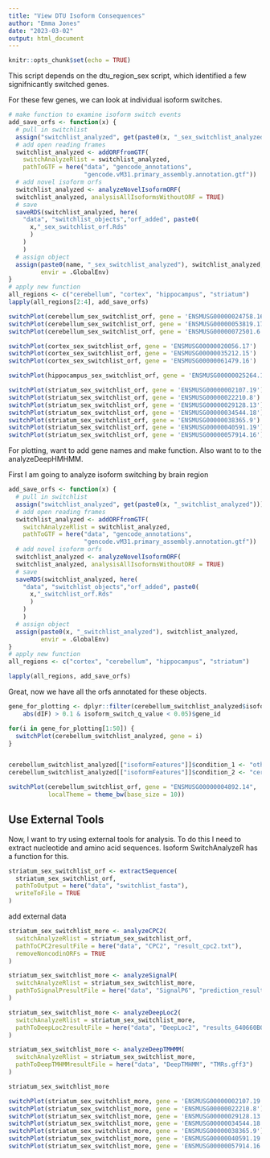 ```yaml
---
title: "View DTU Isoform Consequences"
author: "Emma Jones"
date: "2023-03-02"
output: html_document
---
```


```r
knitr::opts_chunk$set(echo = TRUE)
```

This script depends on the dtu_region_sex script, which identified a few signifnicantly switched genes.

For these few genes, we can look at individual isoform switches.

```r
# make function to examine isoform switch events
add_save_orfs <- function(x) {
  # pull in switchlist
  assign("switchlist_analyzed", get(paste0(x, "_sex_switchlist_analyzed")))
  # add open reading frames
  switchlist_analyzed <- addORFfromGTF(
    switchAnalyzeRlist = switchlist_analyzed,
    pathToGTF = here("data", "gencode_annotations",
                     "gencode.vM31.primary_assembly.annotation.gtf"))
  # add novel isoform orfs
  switchlist_analyzed <- analyzeNovelIsoformORF(
  switchlist_analyzed, analysisAllIsoformsWithoutORF = TRUE)
  # save
  saveRDS(switchlist_analyzed, here(
    "data", "switchlist_objects","orf_added", paste0(
      x,"_sex_switchlist_orf.Rds"
      )
    )
    )
  # assign object
  assign(paste0(name, "_sex_switchlist_analyzed"), switchlist_analyzed,
         envir = .GlobalEnv)
}
# apply new function
all_regions <- c("cerebellum", "cortex", "hippocampus", "striatum")
lapply(all_regions[2:4], add_save_orfs)
```


```r
switchPlot(cerebellum_sex_switchlist_orf, gene = 'ENSMUSG00000024758.16')
switchPlot(cerebellum_sex_switchlist_orf, gene = 'ENSMUSG00000053819.17')
switchPlot(cerebellum_sex_switchlist_orf, gene = 'ENSMUSG00000072501.6')

switchPlot(cortex_sex_switchlist_orf, gene = 'ENSMUSG00000020056.17')
switchPlot(cortex_sex_switchlist_orf, gene = 'ENSMUSG00000035212.15')
switchPlot(cortex_sex_switchlist_orf, gene = 'ENSMUSG00000061479.16')

switchPlot(hippocampus_sex_switchlist_orf, gene = 'ENSMUSG00000025264.13')

switchPlot(striatum_sex_switchlist_orf, gene = 'ENSMUSG00000002107.19')
switchPlot(striatum_sex_switchlist_orf, gene = 'ENSMUSG00000022210.8')
switchPlot(striatum_sex_switchlist_orf, gene = 'ENSMUSG00000029128.13')
switchPlot(striatum_sex_switchlist_orf, gene = 'ENSMUSG00000034544.18')
switchPlot(striatum_sex_switchlist_orf, gene = 'ENSMUSG00000038365.9')
switchPlot(striatum_sex_switchlist_orf, gene = 'ENSMUSG00000040591.19')
switchPlot(striatum_sex_switchlist_orf, gene = 'ENSMUSG00000057914.16')
```
For plotting, want to add gene names and make function. Also want to to the analyzeDeepHMHMM.

First I am going to analyze isoform switching by brain region

```r
add_save_orfs <- function(x) {
  # pull in switchlist
  assign("switchlist_analyzed", get(paste0(x, "_switchlist_analyzed")))
  # add open reading frames
  switchlist_analyzed <- addORFfromGTF(
    switchAnalyzeRlist = switchlist_analyzed,
    pathToGTF = here("data", "gencode_annotations",
                     "gencode.vM31.primary_assembly.annotation.gtf"))
  # add novel isoform orfs
  switchlist_analyzed <- analyzeNovelIsoformORF(
  switchlist_analyzed, analysisAllIsoformsWithoutORF = TRUE)
  # save
  saveRDS(switchlist_analyzed, here(
    "data", "switchlist_objects","orf_added", paste0(
      x,"_switchlist_orf.Rds"
      )
    )
    )
  # assign object
  assign(paste0(x, "_switchlist_analyzed"), switchlist_analyzed,
         envir = .GlobalEnv)
}
# apply new function
all_regions <- c("cortex", "cerebellum", "hippocampus", "striatum")

lapply(all_regions, add_save_orfs)

```

Great, now we have all the orfs annotated for these objects.


```r

gene_for_plotting <- dplyr::filter(cerebellum_switchlist_analyzed$isoformFeatures,
    abs(dIF) > 0.1 & isoform_switch_q_value < 0.05)$gene_id

for(i in gene_for_plotting[1:50]) {
  switchPlot(cerebellum_switchlist_analyzed, gene = i)
}


cerebellum_switchlist_analyzed[["isoformFeatures"]]$condition_1 <- "other_regions"
cerebellum_switchlist_analyzed[["isoformFeatures"]]$condition_2 <- "cerebellum"

switchPlot(cerebellum_switchlist_orf, gene = "ENSMUSG00000004892.14", 
           localTheme = theme_bw(base_size = 10))

```

## Use External Tools

Now, I want to try using external tools for analysis. To do this I need to extract nucleotide and amino acid sequences. Isoform SwitchAnalyzeR has a function for this.

```r

striatum_sex_switchlist_orf <- extractSequence(
  striatum_sex_switchlist_orf,
  pathToOutput = here("data", "switchlist_fasta"),
  writeToFile = TRUE
)

```
add external data

```r

striatum_sex_switchlist_more <- analyzeCPC2(
  switchAnalyzeRlist = striatum_sex_switchlist_orf,
  pathToCPC2resultFile = here("data", "CPC2", "result_cpc2.txt"),
  removeNoncodinORFs = TRUE
)

striatum_sex_switchlist_more <- analyzeSignalP(
  switchAnalyzeRlist = striatum_sex_switchlist_more,
  pathToSignalPresultFile = here("data", "SignalP6", "prediction_results.txt")
)

striatum_sex_switchlist_more <- analyzeDeepLoc2(
  switchAnalyzeRlist = striatum_sex_switchlist_more,
  pathToDeepLoc2resultFile = here("data", "DeepLoc2", "results_640660B000004A492D07E377.csv")
)

striatum_sex_switchlist_more <- analyzeDeepTMHMM(
  switchAnalyzeRlist = striatum_sex_switchlist_more,
  pathToDeepTMHMMresultFile = here("data", "DeepTMHMM", "TMRs.gff3")
)

striatum_sex_switchlist_more

switchPlot(striatum_sex_switchlist_more, gene = 'ENSMUSG00000002107.19')
switchPlot(striatum_sex_switchlist_more, gene = 'ENSMUSG00000022210.8')
switchPlot(striatum_sex_switchlist_more, gene = 'ENSMUSG00000029128.13')
switchPlot(striatum_sex_switchlist_more, gene = 'ENSMUSG00000034544.18')
switchPlot(striatum_sex_switchlist_more, gene = 'ENSMUSG00000038365.9')
switchPlot(striatum_sex_switchlist_more, gene = 'ENSMUSG00000040591.19')
switchPlot(striatum_sex_switchlist_more, gene = 'ENSMUSG00000057914.16')
```




